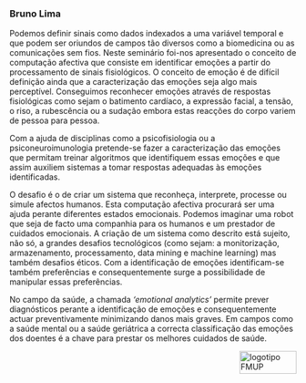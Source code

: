 ### Bruno Lima
Podemos definir sinais como dados indexados a uma variável temporal e que podem ser oriundos de campos tão diversos como a biomedicina ou as comunicações sem fios. 
Neste seminário foi-nos apresentado o conceito de computação afectiva que consiste em identificar emoções a partir do processamento de sinais fisiológicos. O conceito de emoção é de difícil definição ainda que a caracterização das emoções seja algo mais perceptível. Conseguimos reconhecer emoções através de respostas fisiológicas como sejam o batimento cardíaco, a expressão facial, a tensão, o riso, a rubescência ou a sudação embora estas reacções do corpo variem de pessoa para pessoa. 

Com a ajuda de disciplinas como a psicofisiologia ou a psiconeuroimunologia pretende-se fazer a caracterização das emoções que permitam treinar algoritmos que identifiquem essas emoções e que assim auxiliem sistemas a tomar respostas adequadas às emoções identificadas. 

O desafio é o de criar um sistema que reconheça, interprete, processe ou simule afectos humanos. Esta computação afectiva procurará ser uma ajuda perante diferentes estados emocionais. Podemos imaginar uma robot que seja de facto uma companhia para os humanos e um prestador de cuidados emocionais.
A criação de um sistema como descrito está sujeito, não só, a grandes desafios tecnológicos (como sejam: a monitorização, armazenamento, processamento, data mining e machine learning) mas também desafios éticos.  Com a identificação de emoções identificam-se também preferências e consequentemente surge a possibilidade de manipular essas preferências.

No campo da saúde, a chamada *‘emotional analytics’* permite prever diagnósticos perante a identificação de emoções e consequentemente actuar preventivamente minimizando danos mais graves. Em campos como a saúde mental ou a saúde geriátrica a correcta classificação das emoções dos doentes é a chave para prestar os melhores cuidados de saúde.


<img src="images/logoFMUP.png" alt="logotipo FMUP" style="width:100px;height:40px;" align="right">